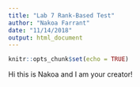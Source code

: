 ```yaml
---
title: "Lab 7 Rank-Based Test"
author: "Nakoa Farrant"
date: "11/14/2018"
output: html_document
---
```


```r
knitr::opts_chunk$set(echo = TRUE)
```

Hi this is Nakoa and I am your creator!